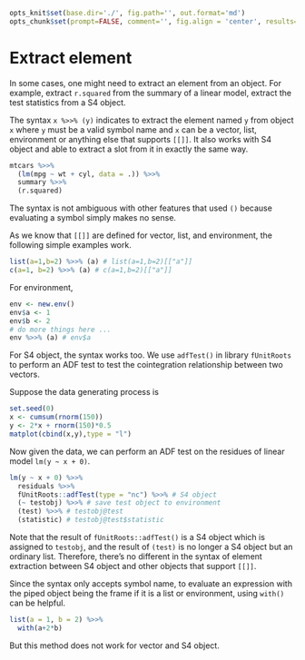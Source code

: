 ```r
opts_knit$set(base.dir='./', fig.path='', out.format='md')
opts_chunk$set(prompt=FALSE, comment='', fig.align = 'center', results='markup')
```

# Extract element

In some cases, one might need to extract an element from an object. For example, extract `r.squared` from the summary of a linear model, extract the test statistics from a S4 object.

The syntax `x %>>% (y)` indicates to extract the element named `y` from object `x` where `y` must be a valid symbol name and `x` can be a vector, list, environment or anything else that supports `[[]]`. It also works with S4 object and able to extract a slot from it in exactly the same way.

```r
mtcars %>>%
  (lm(mpg ~ wt + cyl, data = .)) %>>%
  summary %>>%
  (r.squared)
```

The syntax is not ambiguous with other features that used `()` because evaluating a symbol simply makes no sense.

As we know that `[[]]` are defined for vector, list, and environment, the following simple examples work.

```r
list(a=1,b=2) %>>% (a) # list(a=1,b=2)[["a"]]
c(a=1, b=2) %>>% (a) # c(a=1,b=2)[["a"]]
```

For environment,

```r
env <- new.env()
env$a <- 1
env$b <- 2
# do more things here ...
env %>>% (a) # env$a
```

For S4 object, the syntax works too. We use `adfTest()` in library `fUnitRoots` to perform an ADF test to test the cointegration relationship between two vectors.

Suppose the data generating process is

```r
set.seed(0)
x <- cumsum(rnorm(150))
y <- 2*x + rnorm(150)*0.5
matplot(cbind(x,y),type = "l")
```

Now given the data, we can perform an ADF test on the residues of linear model `lm(y ~ x + 0)`.

```r
lm(y ~ x + 0) %>>%
  residuals %>>%
  fUnitRoots::adfTest(type = "nc") %>>% # S4 object
  (~ testobj) %>>% # save test object to environment
  (test) %>>% # testobj@test
  (statistic) # testobj@test$statistic
```

Note that the result of `fUnitRoots::adfTest()` is a S4 object which is assigned to `testobj`, and the result of `(test)` is no longer a S4 object but an ordinary list. Therefore, there's no different in the syntax of element extraction between S4 object and other objects that support `[[]]`.

Since the syntax only accepts symbol name, to evaluate an expression with the piped object being the frame if it is a list or environment, using `with()` can be helpful.

```r
list(a = 1, b = 2) %>>%
  with(a+2*b)
```

But this method does not work for vector and S4 object.
